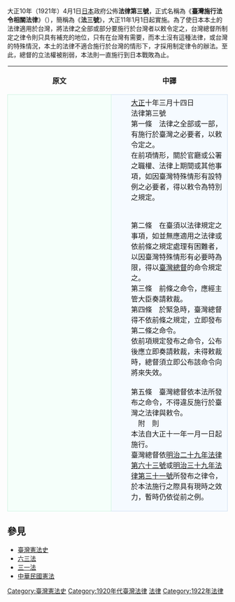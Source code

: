 大正10年（1921年）4月1日[[日本|日本]]政府公佈'''法律第三號'''，正式名稱為《'''臺灣施行法令相關法律'''》（{{jpn|j=臺灣ニ施行スヘキ法令ニ關スル法律|kn=たいわんにしこうすへきほうれいにかんするほうりつ}}），簡稱為《'''法三號'''》，大正11年1月1日起實施。為了使日本本土的法律適用於台灣，將法律之全部或部分要施行於台灣者以敕令定之，台灣總督所制定之律令則只具有補充的地位，只有在台灣有需要，而本土沒有這種法律，或台灣的特殊情況，本土的法律不適合施行於台灣的情形下，才採用制定律令的辦法。至此，總督的立法權被削弱，本法則一直施行到日本戰敗為止。

{| cellspacing=5 style="margin: auto"
!原文
!中譯
|--
|width=500 style="border:1px solid #CEF2E0; background-color: #F5FFFA; padding:5px"|{{lang|ja|
:[[大正|大正]]十年三月十四日
:法律第三號
:第一條　法律ノ全部又ハ一部ヲ臺灣ニ施行スルヲ要スルモノハ勅令ヲ以テ之ヲ定ム
:前項ノ場合ニ於テ官廳又ハ公署ノ職權、法律上ノ期間其ノ他ノ事項ニ關シ臺灣特殊ノ事情ニ因リ特例ヲ設クル必要アルモノニ付テハ勅令ヲ以テ別段ノ規定ヲ爲スコトヲ得
:第二條　臺灣ニ於テ法律ヲ要スル事項ニシテ施行スヘキ法律ナキモノ又ハ前條ノ規定ニ依リ難キモノニ關シテハ臺灣特殊ノ事情ニ因リ必要アル場合ニ限リ臺灣總督ノ命令ヲ以テ之ヲ規定スルコトヲ得
:第三條　前條ノ命令ハ主務大臣ヲ經テ勅裁ヲ請フヘシ
:第四條　臨時緊急ヲ要スル場合ニ於テ臺灣總督ハ前條ノ規定ニ依ラス直ニ第二條ノ命令ヲ發スルコトヲ得
:前項ノ規定ニ依リ發シタル命令ハ公布後直ニ勅裁ヲ請フヘシ勅裁ヲ得サルトキハ臺灣總督ハ直ニ其ノ命令ノ將來ニ向テ效力ナキコトヲ公布スヘシ
:第五條　本法ニ依リ臺灣總督ノ發シタル命令ハ臺灣ニ行ハルル法律及勅令ニ違反スルコトヲ得ス
:　附　則
:本法ハ大正十一年一月一日ヨリ之ヲ施行ス
:[[六三法|明治二十九年法律第六十三號]]又ハ[[三一法|明治三十九年法律第三十一號]]ニ依リ臺灣總督ノ發シタル命令ニシテ本法施行ノ際現ニ效力ヲ有スルモノニ付テハ當分ノ內仍從前ノ例ニ依ル}}
|width=500 style="border:1px solid #CEDFF2; background-color: #F5FAFF; padding:5px"|
:[[大正|大正]]十年三月十四日
:法律第三號
:第一條　法律之全部或一部，有施行於臺灣之必要者，以敕令定之。
:在前項情形，關於官廳或公署之職權、法律上期間或其他事項，如因臺灣特殊情形有設特例之必要者，得以敕令為特別之規定。
:<br /><br />
:第二條　在臺須以法律規定之事項，如並無應適用之法律或依前條之規定處理有困難者，以因臺灣特殊情形有必要時為限，得以[[臺灣總督|臺灣總督]]的命令規定之。
:第三條　前條之命令，應經主管大臣奏請敕裁。
:第四條　於緊急時，臺灣總督得不依前條之規定，立即發布第二條之命令。
:依前項規定發布之命令，公布後應立即奏請敕裁，未得敕裁時，總督須立即公布該命令向將來失效。
:<br />
:第五條　臺灣總督依本法所發布之命令，不得違反施行於臺灣之法律與敕令。
:　附　則
:本法自大正十一年一月一日起施行。
:臺灣總督依[[六三法|明治二十九年法律第六十三號]]或[[三一法|明治三十九年法律第三十一號]]所發布之律令，於本法施行之際具有現時之效力，暫時仍依從前之例。
|}

==參見==
{{Wikisourceshas|ja:臺灣ニ施行スヘキ法令ニ關スル法律|法三号}}
*[[臺灣憲法史|臺灣憲法史]]
*[[六三法|六三法]]
*[[三一法|三一法]]
*[[中華民國憲法|中華民國憲法]]

{{Serial
|先前文件|《[[大日本帝國憲法|大日本帝國憲法]]》、《[[三一法|三一法]]》<br>{{nobold|{{small|（[[大日本帝国|大日本帝國政府]]、[[臺灣總督府|臺灣總督府]]）}}}}
|'''臺灣[[臺灣憲法史|憲法性文件]]'''<br>1922年（大正11年）1月1日－1945年（昭和20年）10月25日<br>{{small|（[[大日本帝国|大日本帝國政府]]、[[臺灣總督府|臺灣總督府]]）}}
|後繼文件|《[[中華民國訓政時期約法|中華民國訓政時期約法]]》<br>{{nobold|{{small|（[[國民政府|中華民國國民政府]]）}}}}
}}

{{臺灣日治時期法律}}
[[Category:臺灣憲法史|Category:臺灣憲法史]]
[[Category:1920年代臺灣法律|Category:1920年代臺灣法律]]
[[Category:1922年台灣建立|法律]]
[[Category:1922年法律|Category:1922年法律]]